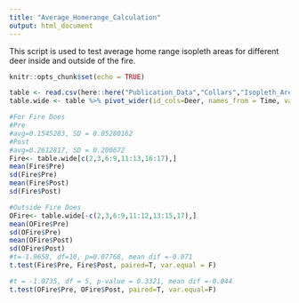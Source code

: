 ```yaml
---
title: "Average_Homerange_Calculation"
output: html_document
---
```

This script is used to test average home range isopleth areas for different deer inside and outside of the fire.

```r
knitr::opts_chunk$set(echo = TRUE)
```

```r
table <- read.csv(here::here("Publication_Data","Collars","Isopleth_Areas.csv"))
table.wide <- table %>% pivot_wider(id_cols=Deer, names_from = Time, values_from = Area.km2.)

#For Fire Does
#Pre
#avg=0.1545283, SD = 0.05280162
#Post
#avg=0.2612817, SD = 0.200672
Fire<- table.wide[c(2,3,6:9,11:13,16:17),]
mean(Fire$Pre)
sd(Fire$Pre)
mean(Fire$Post)
sd(Fire$Post)

#Outside Fire Does
OFire<- table.wide[-c(2,3,6:9,11:12,13:15,17),]
mean(OFire$Pre)
sd(OFire$Pre)
mean(OFire$Post)
sd(OFire$Post)
#t=-1.9658, df=10, p=0.07768, mean dif =-0.071
t.test(Fire$Pre, Fire$Post, paired=T, var.equal = F)

#t = -1.0735, df = 5, p-value = 0.3321, mean dif =-0.044
t.test(OFire$Pre, OFire$Post, paired=T, var.equal=F)
```

